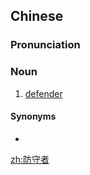 ==Chinese==
{{zh-forms|type=21}}

===Pronunciation===
{{zh-pron
|m=fángshǒuzhě
|cat=n
}}

===Noun===
{{zh-noun}}

# [[defender]] {{gloss|someone who defends}}

====Synonyms====
* {{zh-l|辯護人}}

[[zh:防守者]]